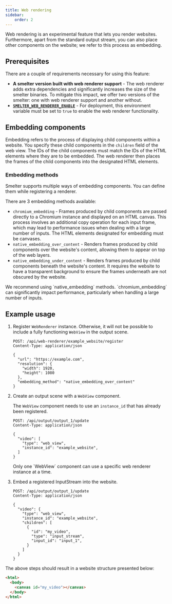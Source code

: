 ```yaml
---
title: Web rendering
sidebar:
    order: 2
---
```


Web rendering is an experimental feature that lets you render websites. Furthermore, apart from the standard output stream, you can also place other components on the website; we refer to this process as embedding.

## Prerequisites
There are a couple of requirements necessary for using this feature:
- **A smelter version built with web renderer support** - The web renderer adds extra dependencies and significantly increases the size of the smelter binaries. To mitigate this impact, we offer two versions of the smelter: one with web renderer support and another without.
- **[`SMELTER_WEB_RENDERER_ENABLE`](/deployment/configuration#smelter_web_renderer_enable)** - For deployment, this environment variable must be set to `true` to enable the web renderer functionality.

## Embedding components
Embedding refers to the process of displaying child components within a website. You specify these child components in the `children` field of the web view. The IDs of the child components must match the IDs of the HTML elements where they are to be embedded. The web renderer then places the frames of the child components into the designated HTML elements.

### Embedding methods
Smelter supports multiple ways of embedding components. You can define them while registering a renderer.

There are 3 embedding methods available:
- `chromium_embedding` - Frames produced by child components are passed directly to a Chromium instance and displayed on an HTML canvas. This process involves an additional copy operation for each input frame, which may lead to performance issues when dealing with a large number of inputs. The HTML elements designated for embedding must be canvases.
- `native_embedding_over_content` - Renders frames produced by child components over the website's content, allowing them to appear on top of the web layers.
- `native_embedding_under_content` - Renders frames produced by child components beneath the website's content. It requires the website to have a transparent background to ensure the frames underneath are not obscured by the website.

<Aside type='caution'>We recommend using `native_embedding` methods. `chromium_embedding` can significantly impact performance, particularly when handling a large number of inputs.</Aside>

## Example usage
<Steps>

1. Register `WebRenderer` instance. Otherwise, it will not be possible to include a fully functioning `WebView` in the output scene.

    ```http
    POST: /api/web-renderer/example_website/register
    Content-Type: application/json

    {
      "url": "https://example.com",
      "resolution": {
        "width": 1920,
        "height": 1080
      },
      "embedding_method": "native_embedding_over_content"
    }
    ```

2. Create an output scene with a `WebView` component.

    The `WebView` component needs to use an `instance_id` that has already been registered.

    ```http
    POST: /api/output/output_1/update
    Content-Type: application/json

    {
      "video": [
        "type": "web_view",
        "instance_id": "example_website",
      ]
    }
    ```
    
    <Aside type='caution'>Only one `WebView` component can use a specific web renderer instance at a time.</Aside>

3. Embed a registered InputStream into the website.


    ```http
    POST: /api/output/output_1/update
    Content-Type: application/json

    {
      "video": {
        "type": "web_view",
        "instance_id": "example_website",
        "children": [
          {
            "id": "my_video",
            "type": "input_stream",
            "input_id": "input_1",
          }
        ]
      }
    }
    ```
</Steps>

The above steps should result in a website structure presented below:

  ```html
  <html>
    <body>
      <canvas id="my_video"></canvas>
    </body>
  </html>
  ```
